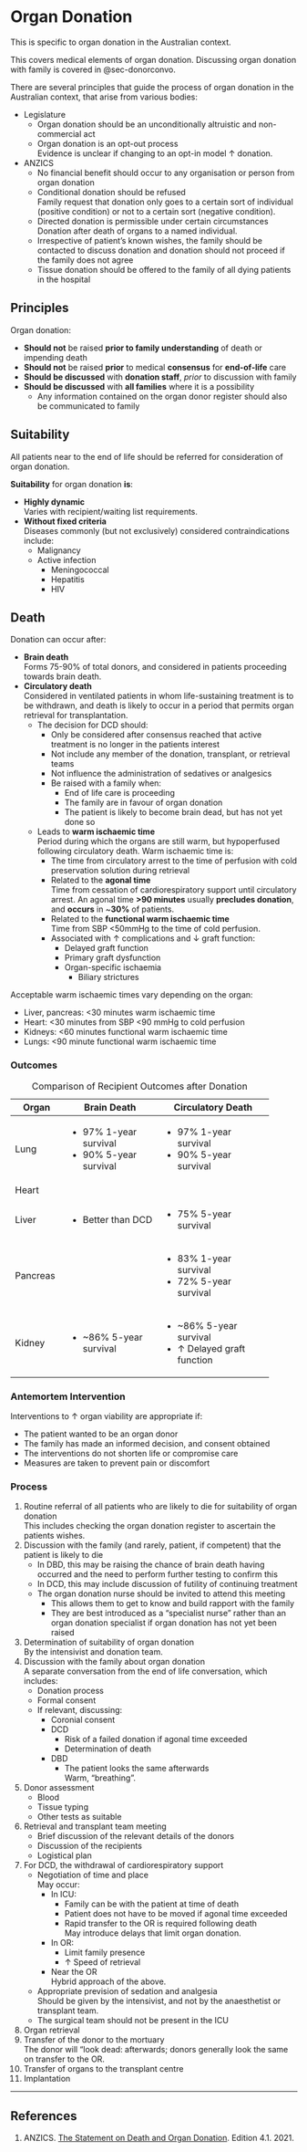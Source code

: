 # Organ Donation {#sec-organdonation}

:::info
This is specific to organ donation in the Australian context.
:::

:::column-margin
This covers medical elements of organ donation. Discussing organ donation with family is covered in @sec-donorconvo.
:::

There are several principles that guide the process of organ donation in the Australian context, that arise from various bodies:

* Legislature
	* Organ donation should be an unconditionally altruistic and non-commercial act
	* Organ donation is an opt-out process\
	Evidence is unclear if changing to an opt-in model ↑ donation.
* ANZICS
	* No financial benefit should occur to any organisation or person from organ donation
	* Conditional donation should be refused\
	Family request that donation only goes to a certain sort of individual (positive condition) or not to a certain sort (negative condition).
	* Directed donation is permissible under certain circumstances\
	Donation after death of organs to a named individual.
	* Irrespective of patient's known wishes, the family should be contacted to discuss donation and donation should not proceed if the family does not agree
	* Tissue donation should be offered to the family of all dying patients in the hospital

## Principles

Organ donation:

* **Should not** be raised **prior to family understanding** of death or impending death
* **Should not** be raised **prior** to medical **consensus** for **end-of-life** care
* **Should be discussed** with **donation staff**, *prior* to discussion with family
* **Should be discussed** with **all families** where it is a possibility
	* Any information contained on the organ donor register should also be communicated to family

## Suitability

:::tick
All patients near to the end of life should be referred for consideration of organ donation.
:::

**Suitability** for organ donation **is**:

* **Highly dynamic**\
Varies with recipient/waiting list requirements. 
* **Without fixed criteria**\
Diseases commonly (but not exclusively) considered contraindications include:
	* Malignancy
	* Active infection
		* Meningococcal
		* Hepatitis
		* HIV


## Death

Donation can occur after:

* **Brain death**\
Forms 75-90% of total donors, and considered in patients proceeding towards brain death.
* **Circulatory death**\
Considered in ventilated patients in whom life-sustaining treatment is to be withdrawn, and death is likely to occur in a period that permits organ retrieval for transplantation.
	* The decision for DCD should:
		* Only be considered after consensus reached that active treatment is no longer in the patients interest
		* Not include any member of the donation, transplant, or retrieval teams
		* Not influence the administration of sedatives or analgesics
		* Be raised with a family when:
			* End of life care is proceeding
			* The family are in favour of organ donation
			* The patient is likely to become brain dead, but has not yet done so
	* Leads to **warm ischaemic time**\
	Period during which the organs are still warm, but hypoperfused following circulatory death. Warm ischaemic time is:
		* The time from circulatory arrest to the time of perfusion with cold preservation solution during retrieval
		* Related to the **agonal time**\
		Time from cessation of cardiorespiratory support until circulatory arrest. An agonal time **>90 minutes** usually **precludes donation**, and **occurs** in ~**30%** of patients.
		* Related to the **functional warm ischaemic time**\
		Time from SBP <50mmHg to the time of cold perfusion.
		* Associated with ↑ complications and ↓ graft function:
			* Delayed graft function
			* Primary graft dysfunction
			* Organ-specific ischaemia
				* Biliary strictures

:::column-margin
Acceptable warm ischaemic times vary depending on the organ:

* Liver, pancreas: <30 minutes warm ischaemic time
* Heart: <30 minutes from SBP <90 mmHg to cold perfusion
* Kidneys: <60 minutes functional warm ischaemic time
* Lungs: <90 minute functional warm ischaemic time
:::


### Outcomes

+----------+------------------------+----------------------------+
| Organ    | Brain Death            | Circulatory Death          |
+==========+========================+============================+
| Lung     | - 97% 1-year survival  | - 97% 1-year survival      |
|          | - 90% 5-year survival  | - 90% 5-year survival      |
+----------+------------------------+----------------------------+
| Heart    |                        |                            |
+----------+------------------------+----------------------------+
| Liver    | - Better than DCD      | - 75% 5-year survival      |
+----------+------------------------+----------------------------+
| Pancreas |                        | - 83% 1-year survival      |
|          |                        | - 72% 5-year survival      |
+----------+------------------------+----------------------------+
| Kidney   | - ~86% 5-year survival | - ~86% 5-year survival     |
|          |                        | - ↑ Delayed graft function |
+----------+------------------------+----------------------------+


: Comparison of Recipient Outcomes after Donation

### Antemortem Intervention

Interventions to ↑ organ viability are appropriate if:

* The patient wanted to be an organ donor
* The family has made an informed decision, and consent obtained
* The interventions do not shorten life or compromise care
* Measures are taken to prevent pain or discomfort

### Process

1. Routine referral of all patients who are likely to die for suitability of organ donation\
This includes checking the organ donation register to ascertain the patients wishes.
2. Discussion with the family (and rarely, patient, if competent) that the patient is likely to die
	* In DBD, this may be raising the chance of brain death having occurred and the need to perform further testing to confirm this
	* In DCD, this may include discussion of futility of continuing treatment
	* The organ donation nurse should be invited to attend this meeting
		* This allows them to get to know and build rapport with the family
		* They are best introduced as a "specialist nurse" rather than an organ donation specialist if organ donation has not yet been raised
2. Determination of suitability of organ donation\
By the intensivist and donation team.
3. Discussion with the family about organ donation\
A separate conversation from the end of life conversation, which includes:
	* Donation process
	* Formal consent
	* If relevant, discussing:
		* Coronial consent
		* DCD
			* Risk of a failed donation if agonal time exceeded
			* Determination of death
		* DBD
			* The patient looks the same afterwards\
			Warm, "breathing".
4. Donor assessment
	* Blood
	* Tissue typing
	* Other tests as suitable
5. Retrieval and transplant team meeting\
	* Brief discussion of the relevant details of the donors
	* Discussion of the recipients
	* Logistical plan
6. For DCD, the withdrawal of cardiorespiratory support
	* Negotiation of time and place\
	May occur:	
		* In ICU:
			* Family can be with the patient at time of death
			* Patient does not have to be moved if agonal time exceeded
			* Rapid transfer to the OR is required following death\
			May introduce delays that limit organ donation.
		* In OR:
			* Limit family presence
			* ↑ Speed of retrieval
		* Near the OR\
		Hybrid approach of the above.
	* Appropriate prevision of sedation and analgesia\
	Should be given by the intensivist, and not by the anaesthetist or transplant team.
	* The surgical team should not be present in the ICU
7. Organ retrieval
8. Transfer of the donor to the mortuary\
The donor will "look dead: afterwards; donors generally look the same on transfer to the OR.
10. Transfer of organs to the transplant centre
11. Implantation 


---

## References

1. ANZICS. [The Statement on Death and Organ Donation](https://www.anzics.com.au/wp-content/uploads/2022/04/ANZICS-Statement-on-Death-and-Organ-Donation.pdf). Edition 4.1. 2021.